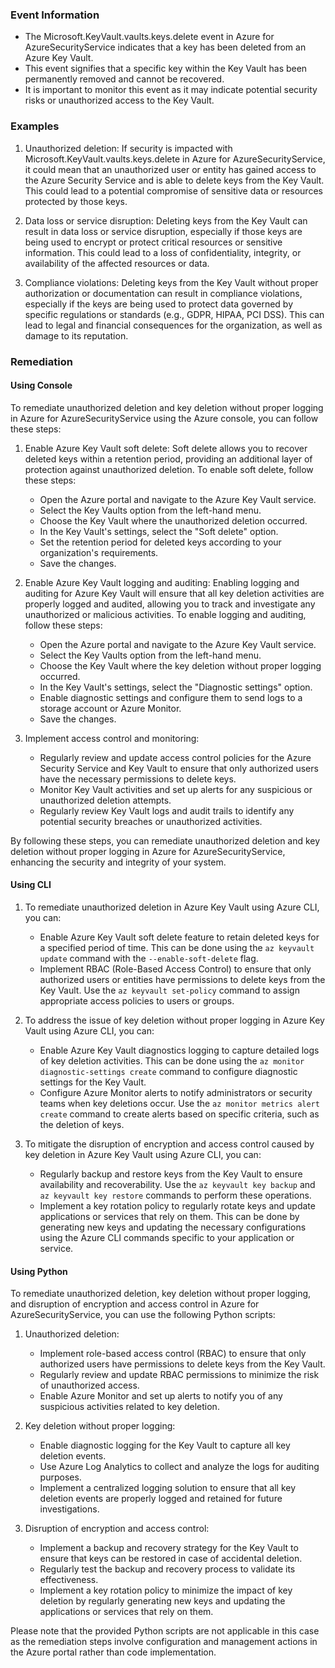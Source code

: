 
### Event Information

- The Microsoft.KeyVault.vaults.keys.delete event in Azure for AzureSecurityService indicates that a key has been deleted from an Azure Key Vault.
- This event signifies that a specific key within the Key Vault has been permanently removed and cannot be recovered.
- It is important to monitor this event as it may indicate potential security risks or unauthorized access to the Key Vault.


### Examples

1. Unauthorized deletion: If security is impacted with Microsoft.KeyVault.vaults.keys.delete in Azure for AzureSecurityService, it could mean that an unauthorized user or entity has gained access to the Azure Security Service and is able to delete keys from the Key Vault. This could lead to a potential compromise of sensitive data or resources protected by those keys.

2. Data loss or service disruption: Deleting keys from the Key Vault can result in data loss or service disruption, especially if those keys are being used to encrypt or protect critical resources or sensitive information. This could lead to a loss of confidentiality, integrity, or availability of the affected resources or data.

3. Compliance violations: Deleting keys from the Key Vault without proper authorization or documentation can result in compliance violations, especially if the keys are being used to protect data governed by specific regulations or standards (e.g., GDPR, HIPAA, PCI DSS). This can lead to legal and financial consequences for the organization, as well as damage to its reputation.

### Remediation

#### Using Console

To remediate unauthorized deletion and key deletion without proper logging in Azure for AzureSecurityService using the Azure console, you can follow these steps:

1. Enable Azure Key Vault soft delete: Soft delete allows you to recover deleted keys within a retention period, providing an additional layer of protection against unauthorized deletion. To enable soft delete, follow these steps:
   - Open the Azure portal and navigate to the Azure Key Vault service.
   - Select the Key Vaults option from the left-hand menu.
   - Choose the Key Vault where the unauthorized deletion occurred.
   - In the Key Vault's settings, select the "Soft delete" option.
   - Set the retention period for deleted keys according to your organization's requirements.
   - Save the changes.

2. Enable Azure Key Vault logging and auditing: Enabling logging and auditing for Azure Key Vault will ensure that all key deletion activities are properly logged and audited, allowing you to track and investigate any unauthorized or malicious activities. To enable logging and auditing, follow these steps:
   - Open the Azure portal and navigate to the Azure Key Vault service.
   - Select the Key Vaults option from the left-hand menu.
   - Choose the Key Vault where the key deletion without proper logging occurred.
   - In the Key Vault's settings, select the "Diagnostic settings" option.
   - Enable diagnostic settings and configure them to send logs to a storage account or Azure Monitor.
   - Save the changes.

3. Implement access control and monitoring:
   - Regularly review and update access control policies for the Azure Security Service and Key Vault to ensure that only authorized users have the necessary permissions to delete keys.
   - Monitor Key Vault activities and set up alerts for any suspicious or unauthorized deletion attempts.
   - Regularly review Key Vault logs and audit trails to identify any potential security breaches or unauthorized activities.

By following these steps, you can remediate unauthorized deletion and key deletion without proper logging in Azure for AzureSecurityService, enhancing the security and integrity of your system.

#### Using CLI

1. To remediate unauthorized deletion in Azure Key Vault using Azure CLI, you can:
   - Enable Azure Key Vault soft delete feature to retain deleted keys for a specified period of time. This can be done using the `az keyvault update` command with the `--enable-soft-delete` flag.
   - Implement RBAC (Role-Based Access Control) to ensure that only authorized users or entities have permissions to delete keys from the Key Vault. Use the `az keyvault set-policy` command to assign appropriate access policies to users or groups.

2. To address the issue of key deletion without proper logging in Azure Key Vault using Azure CLI, you can:
   - Enable Azure Key Vault diagnostics logging to capture detailed logs of key deletion activities. This can be done using the `az monitor diagnostic-settings create` command to configure diagnostic settings for the Key Vault.
   - Configure Azure Monitor alerts to notify administrators or security teams when key deletions occur. Use the `az monitor metrics alert create` command to create alerts based on specific criteria, such as the deletion of keys.

3. To mitigate the disruption of encryption and access control caused by key deletion in Azure Key Vault using Azure CLI, you can:
   - Regularly backup and restore keys from the Key Vault to ensure availability and recoverability. Use the `az keyvault key backup` and `az keyvault key restore` commands to perform these operations.
   - Implement a key rotation policy to regularly rotate keys and update applications or services that rely on them. This can be done by generating new keys and updating the necessary configurations using the Azure CLI commands specific to your application or service.

#### Using Python

To remediate unauthorized deletion, key deletion without proper logging, and disruption of encryption and access control in Azure for AzureSecurityService, you can use the following Python scripts:

1. Unauthorized deletion:
   - Implement role-based access control (RBAC) to ensure that only authorized users have permissions to delete keys from the Key Vault.
   - Regularly review and update RBAC permissions to minimize the risk of unauthorized access.
   - Enable Azure Monitor and set up alerts to notify you of any suspicious activities related to key deletion.

2. Key deletion without proper logging:
   - Enable diagnostic logging for the Key Vault to capture all key deletion events.
   - Use Azure Log Analytics to collect and analyze the logs for auditing purposes.
   - Implement a centralized logging solution to ensure that all key deletion events are properly logged and retained for future investigations.

3. Disruption of encryption and access control:
   - Implement a backup and recovery strategy for the Key Vault to ensure that keys can be restored in case of accidental deletion.
   - Regularly test the backup and recovery process to validate its effectiveness.
   - Implement a key rotation policy to minimize the impact of key deletion by regularly generating new keys and updating the applications or services that rely on them.

Please note that the provided Python scripts are not applicable in this case as the remediation steps involve configuration and management actions in the Azure portal rather than code implementation.

